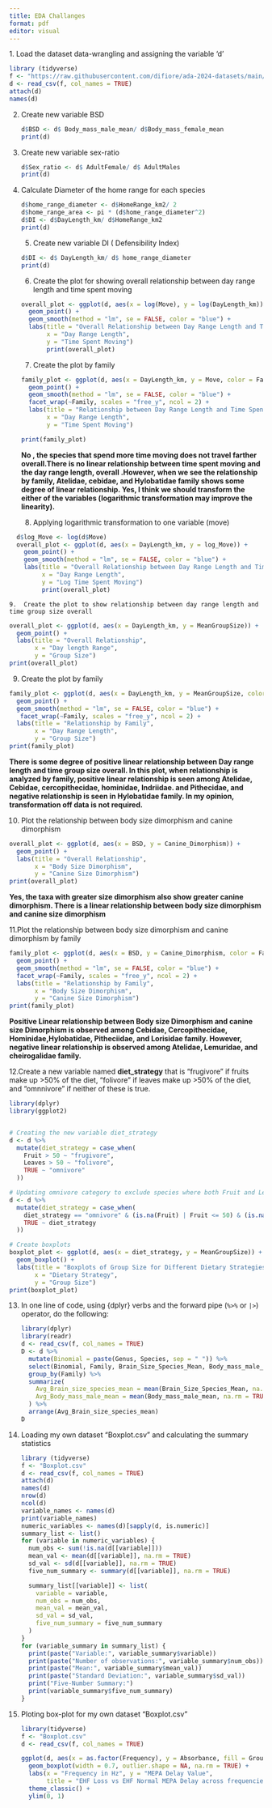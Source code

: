 ```yaml
---
title: EDA Challanges
format: pdf
editor: visual
---
```


1\. Load the dataset data-wrangling and assigning the variable 'd'

```r
library (tidyverse)
f <- "https://raw.githubusercontent.com/difiore/ada-2024-datasets/main/data-wrangling.csv"
d <- read_csv(f, col_names = TRUE)
attach(d)
names(d)
```

2.  Create new variable BSD

    ```r
    d$BSD <- d$ Body_mass_male_mean/ d$Body_mass_female_mean
    print(d)

    ```

3.  Create new variable sex-ratio

    ```r
    d$Sex_ratio <- d$ AdultFemale/ d$ AdultMales
    print(d)

    ```

4.  Calculate Diameter of the home range for each species

    ```r
    d$home_range_diameter <- d$HomeRange_km2/ 2
    d$home_range_area <- pi * (d$home_range_diameter^2)
    d$DI <- d$DayLength_km/ d$HomeRange_km2
    print(d)
    ```

    5.  Create new variable DI ( Defensibility Index)

    ```r
    d$DI <- d$ DayLength_km/ d$ home_range_diameter
    print(d)
    ```

    6.  Create the plot for showing overall relationship between day range length and time spent moving

    ```r
    overall_plot <- ggplot(d, aes(x = log(Move), y = log(DayLength_km))) +
      geom_point() +
      geom_smooth(method = "lm", se = FALSE, color = "blue") +
      labs(title = "Overall Relationship between Day Range Length and Time Spent Moving",
           x = "Day Range Length",
           y = "Time Spent Moving")
           print(overall_plot)
    ```

    7.  Create the plot by family

    ```r
    family_plot <- ggplot(d, aes(x = DayLength_km, y = Move, color = Family)) +
      geom_point() +
      geom_smooth(method = "lm", se = FALSE, color = "blue") +
      facet_wrap(~Family, scales = "free_y", ncol = 2) +
      labs(title = "Relationship between Day Range Length and Time Spent Moving by Primate Family",
           x = "Day Range Length",
           y = "Time Spent Moving")

    print(family_plot)
    ```

    **No , the species that spend more time moving does not travel farther overall.There is no linear relationship between time spent moving and the day range length, overall .However, when we see the relationship by family, Atelidae, cebidae, and Hylobatidae family shows some degree of linear relationship. Yes, I think we should transform the either of the variables (logarithmic transformation may improve the linearity).**

    8.  Applying logarithmic transformation to one variable (move)

```r
  d$log_Move <- log(d$Move)
  overall_plot <- ggplot(d, aes(x = DayLength_km, y = log_Move)) +
    geom_point() +
    geom_smooth(method = "lm", se = FALSE, color = "blue") +
    labs(title = "Overall Relationship between Day Range Length and Time Spent Moving",
         x = "Day Range Length",
         y = "Log Time Spent Moving")
         print(overall_plot)
```

    9.  Create the plot to show relationship between day range length and time group size overall

```r
overall_plot <- ggplot(d, aes(x = DayLength_km, y = MeanGroupSize)) +
  geom_point() +
  labs(title = "Overall Relationship",
       x = "Day length Range",
       y = "Group Size")
print(overall_plot)

```

9.  Create the plot by family

```r
family_plot <- ggplot(d, aes(x = DayLength_km, y = MeanGroupSize, color = Family)) +
  geom_point() +
  geom_smooth(method = "lm", se = FALSE, color = "blue") +
   facet_wrap(~Family, scales = "free_y", ncol = 2) +
  labs(title = "Relationship by Family",
       x = "Day Range Length",
       y = "Group Size")
print(family_plot)
```

**There is some degree of positive linear relationship between Day range length and time group size overall. In this plot, when relationship is analyzed by family, positive linear relationship is seen among Atelidae, Cebidae, cercopithecidae, hominidae, Indriidae. and Pithecidae, and negative relationship is seen in Hylobatidae family. In my opinion, transformation off data is not required.**

10. Plot the relationship between body size dimorphism and canine dimorphism

```r
overall_plot <- ggplot(d, aes(x = BSD, y = Canine_Dimorphism)) +
  geom_point() +
  labs(title = "Overall Relationship",
       x = "Body Size Dimorphism",
       y = "Canine Size Dimorphism")
print(overall_plot)
```

**Yes, the taxa with greater size dimorphism also show greater canine dimorphism. There is a linear relationship between body size dimorphism and canine size dimorphism**

11.Plot the relationship between body size dimorphism and canine dimorphism by family

```r

family_plot <- ggplot(d, aes(x = BSD, y = Canine_Dimorphism, color = Family)) +
  geom_point() +
  geom_smooth(method = "lm", se = FALSE, color = "blue") +
  facet_wrap(~Family, scales = "free_y", ncol = 2) +
  labs(title = "Relationship by Family",
       x = "Body Size Dimorphism",
       y = "Canine Size Dimorphism")
print(family_plot)
```

**Positive Linear relationship between Body size Dimorphism and canine size Dimorphism is observed among Cebidae, Cercopithecidae, Hominidae,Hylobatidae, Pitheciidae, and Lorisidae family. However, negative linear relationship is observed among Atelidae, Lemuridae, and cheirogalidae family.**

12.Create a new variable named **diet_strategy** that is “frugivore” if fruits make up \>50% of the diet, “folivore” if leaves make up \>50% of the diet, and “omnnivore” if neither of these is true.

```r
library(dplyr)
library(ggplot2)


# Creating the new variable diet_strategy
d <- d %>%
  mutate(diet_strategy = case_when(
    Fruit > 50 ~ "frugivore",
    Leaves > 50 ~ "folivore",
    TRUE ~ "omnivore"
  ))

# Updating omnivore category to exclude species where both Fruit and Leaves > 50%
d <- d %>%
  mutate(diet_strategy = case_when(
    diet_strategy == "omnivore" & (is.na(Fruit) | Fruit <= 50) & (is.na(Leaves) | Leaves <= 50) ~ "omnivore",
    TRUE ~ diet_strategy
  ))

# Create boxplots
boxplot_plot <- ggplot(d, aes(x = diet_strategy, y = MeanGroupSize)) +
  geom_boxplot() +
  labs(title = "Boxplots of Group Size for Different Dietary Strategies",
       x = "Dietary Strategy",
       y = "Group Size")
print(boxplot_plot)
```

13. In one line of code, using {dplyr} verbs and the forward pipe (`%>%` or `|>`) operator, do the following:

    ```r
    library(dplyr)
    library(readr)
    d <- read_csv(f, col_names = TRUE)
    D <- d %>%
      mutate(Binomial = paste(Genus, Species, sep = " ")) %>%
      select(Binomial, Family, Brain_Size_Species_Mean, Body_mass_male_mean) %>%
      group_by(Family) %>%
      summarize(
        Avg_Brain_size_species_mean = mean(Brain_Size_Species_Mean, na.rm = TRUE),
        Avg_Body_mass_male_mean = mean(Body_mass_male_mean, na.rm = TRUE)
      ) %>%
      arrange(Avg_Brain_size_species_mean)
    D
    ```

<!-- -->

14. Loading my own dataset "Boxplot.csv" and calculating the summary statistics

    ```r
    library (tidyverse)
    f <- "Boxplot.csv"
    d <- read_csv(f, col_names = TRUE)
    attach(d)
    names(d)
    nrow(d)
    ncol(d)
    variable_names <- names(d)
    print(variable_names)
    numeric_variables <- names(d)[sapply(d, is.numeric)]
    summary_list <- list()
    for (variable in numeric_variables) {
      num_obs <- sum(!is.na(d[[variable]]))
      mean_val <- mean(d[[variable]], na.rm = TRUE)
      sd_val <- sd(d[[variable]], na.rm = TRUE)
      five_num_summary <- summary(d[[variable]], na.rm = TRUE)
      
      summary_list[[variable]] <- list(
        variable = variable,
        num_obs = num_obs,
        mean_val = mean_val,
        sd_val = sd_val,
        five_num_summary = five_num_summary
      )
    }
    for (variable_summary in summary_list) {
      print(paste("Variable:", variable_summary$variable))
      print(paste("Number of observations:", variable_summary$num_obs))
      print(paste("Mean:", variable_summary$mean_val))
      print(paste("Standard Deviation:", variable_summary$sd_val))
      print("Five-Number Summary:")
      print(variable_summary$five_num_summary)
    }

    ```

15. Ploting box-plot for my own dataset "Boxplot.csv"

    ```r
    library(tidyverse)
    f <- "Boxplot.csv"
    d <- read_csv(f, col_names = TRUE)

    ggplot(d, aes(x = as.factor(Frequency), y = Absorbance, fill = Group)) +
      geom_boxplot(width = 0.7, outlier.shape = NA, na.rm = TRUE) +
      labs(x = "Frequency in Hz", y = "MEPA Delay Value", 
           title = "EHF Loss vs EHF Normal MEPA Delay across frequencies") +
      theme_classic() +
      ylim(0, 1)
    ```
